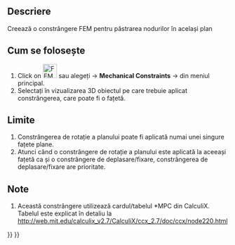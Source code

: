 <languages/>

{{Docnav
|[[FEM_ConstraintFlowVelocity|Constraint flow velocity]]
|[[FEM_ConstraintSectionPrint|Constraint section print]]
|[[FEM_Workbench|FEM]]
|IconL=FEM_ConstraintFlowVelocity.svg
|IconR=FEM_ConstraintSectionPrint.svg
|IconC=Workbench_FEM.svg
}}

<div class="mw-translate-fuzzy">
{{GuiCommand/ro|Name=FEM ConstraintPlaneRotation|Name/ro=FEM ConstraintPlaneRotation|MenuLocation=Model → Mechanical Constraints → Constraint plane rotation||Workbenches=[[FEM_Workbench/ro|FEM]]|Shortcut=|SeeAlso=[[FEM_tutorial/ro|FEM tutorial]]}}
</div>

<span id="Description"></span>
==Descriere==

<div class="mw-translate-fuzzy">
Creează o constrângere FEM pentru păstrarea nodurilor în același plan
</div>

<span id="Usage"></span>
<div class="mw-translate-fuzzy">
== Cum se folosește ==
</div>

<div class="mw-translate-fuzzy">
#Click on [[Image:FEM ConstraintPlaneRotation.png|32px]] sau alegeți  {{KEY|Model}} → '''Mechanical Constraints''' → {{KEY|[[Image:FEM ConstraintPlaneRotation.png|32px]] Constraint plane rotation}}  din meniul principal.
#Selectați în vizualizarea 3D obiectul pe care trebuie aplicat constrângerea, care poate fi o fațetă.
</div>

<span id="Limitations"></span>
==Limite==

<div class="mw-translate-fuzzy">
#Constrângerea de rotație a planului poate fi aplicată numai unei singure fațete plane.
#Atunci când o constrângere de rotație a planului este aplicată la aceeași fațetă ca și o constrângere de deplasare/fixare, constrângerea de deplasare/fixare are prioritate.
</div>

<span id="Notes"></span>
==Note==

<div class="mw-translate-fuzzy">
#Această constrângere utilizează cardul/tabelul *MPC din CalculiX. Tabelul este explicat în detaliu la http://web.mit.edu/calculix_v2.7/CalculiX/ccx_2.7/doc/ccx/node220.html
</div>


{{Docnav
|[[FEM_ConstraintFlowVelocity|Constraint flow velocity]]
|[[FEM_ConstraintSectionPrint|Constraint section print]]
|[[FEM_Workbench|FEM]]
|IconL=FEM_ConstraintFlowVelocity.svg
|IconR=FEM_ConstraintSectionPrint.svg
|IconC=Workbench_FEM.svg
}}

{{FEM Tools navi{{#translation:}}}}
{{Userdocnavi{{#translation:}}}}
